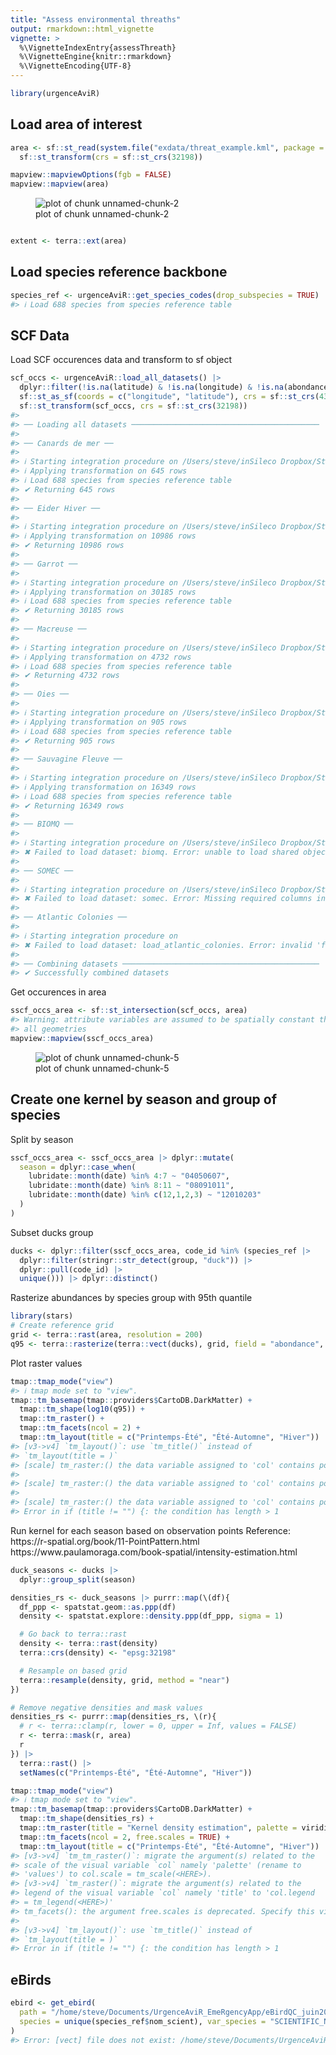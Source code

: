 ```yaml
---
title: "Assess environmental threaths"
output: rmarkdown::html_vignette
vignette: >
  %\VignetteIndexEntry{assessThreath}
  %\VignetteEngine{knitr::rmarkdown}
  %\VignetteEncoding{UTF-8}
---
```





``` r
library(urgenceAviR)
```

## Load area of interest


``` r
area <- sf::st_read(system.file("exdata/threat_example.kml", package = "urgenceAviR"), quiet = TRUE) |>
  sf::st_transform(crs = sf::st_crs(32198))

mapview::mapviewOptions(fgb = FALSE)
mapview::mapview(area)
```

![plot of chunk unnamed-chunk-2](figure/unnamed-chunk-2-1.png)

``` r

extent <- terra::ext(area)
```

## Load species reference backbone


``` r
species_ref <- urgenceAviR::get_species_codes(drop_subspecies = TRUE)
#> ℹ Load 688 species from species reference table
```

## SCF Data

Load SCF occurences data and transform to sf object


``` r
scf_occs <- urgenceAviR::load_all_datasets() |>
  dplyr::filter(!is.na(latitude) & !is.na(longitude) & !is.na(abondance) & !is.na(date)) |>
  sf::st_as_sf(coords = c("longitude", "latitude"), crs = sf::st_crs(4326)) |>
  sf::st_transform(scf_occs, crs = sf::st_crs(32198))
#> 
#> ── Loading all datasets ──────────────────────────────────────────
#> 
#> ── Canards de mer ──
#> 
#> ℹ Starting integration procedure on /Users/steve/inSileco Dropbox/Steve Vissault/UrgenceAviR/ConsultationCanardsDeMer.csv
#> ℹ Applying transformation on 645 rows
#> ℹ Load 688 species from species reference table
#> ✔ Returning 645 rows
#> 
#> ── Eider Hiver ──
#> 
#> ℹ Starting integration procedure on /Users/steve/inSileco Dropbox/Steve Vissault/UrgenceAviR/ConsultationEiderHiver.csv
#> ℹ Applying transformation on 10986 rows
#> ✔ Returning 10986 rows
#> 
#> ── Garrot ──
#> 
#> ℹ Starting integration procedure on /Users/steve/inSileco Dropbox/Steve Vissault/UrgenceAviR/ConsultationGarrot.csv
#> ℹ Applying transformation on 30185 rows
#> ℹ Load 688 species from species reference table
#> ✔ Returning 30185 rows
#> 
#> ── Macreuse ──
#> 
#> ℹ Starting integration procedure on /Users/steve/inSileco Dropbox/Steve Vissault/UrgenceAviR/ConsultationMacreuses.csv
#> ℹ Applying transformation on 4732 rows
#> ℹ Load 688 species from species reference table
#> ✔ Returning 4732 rows
#> 
#> ── Oies ──
#> 
#> ℹ Starting integration procedure on /Users/steve/inSileco Dropbox/Steve Vissault/UrgenceAviR/ConsultationOieDesNeigesPrintemps.csv
#> ℹ Applying transformation on 905 rows
#> ℹ Load 688 species from species reference table
#> ✔ Returning 905 rows
#> 
#> ── Sauvagine Fleuve ──
#> 
#> ℹ Starting integration procedure on /Users/steve/inSileco Dropbox/Steve Vissault/UrgenceAviR/ConsultationSauvagineFleuve.csv
#> ℹ Applying transformation on 16349 rows
#> ℹ Load 688 species from species reference table
#> ✔ Returning 16349 rows
#> 
#> ── BIOMQ ──
#> 
#> ℹ Starting integration procedure on /Users/steve/inSileco Dropbox/Steve Vissault/UrgenceAviR/consultationBIOMQ.xlsx
#> ✖ Failed to load dataset: biomq. Error: unable to load shared object '/Library/Frameworks/R.framework/Versions/4.3-x86_64/Resources/library/readxl/libs/readxl.so':   dlopen(/Library/Frameworks/R.framework/Versions/4.3-x86_64/Resources/library/readxl/libs/readxl.so, 0x0006): Symbol not found: _iconv   Referenced from: <F9E865B0-FD67-38F7-AB3F-1B57646A6434> /Library/Frameworks/R.framework/Versions/4.3-x86_64/Resources/library/readxl/libs/readxl.so   Expected in:     <867ACB81-DFB5-371B-B515-516A8450D634> /Library/Frameworks/R.framework/Versions/4.3-x86_64/Resources/lib/libR.dylib
#> 
#> ── SOMEC ──
#> 
#> ℹ Starting integration procedure on /Users/steve/inSileco Dropbox/Steve Vissault/UrgenceAviR/ConsultationSOMEC.csv
#> ✖ Failed to load dataset: somec. Error: Missing required columns in dataset:
#> 
#> ── Atlantic Colonies ──
#> 
#> ℹ Starting integration procedure on
#> ✖ Failed to load dataset: load_atlantic_colonies. Error: invalid 'file' argument
#> 
#> ── Combining datasets ────────────────────────────────────────────
#> ✔ Successfully combined datasets
```

Get occurences in area


``` r
sscf_occs_area <- sf::st_intersection(scf_occs, area)
#> Warning: attribute variables are assumed to be spatially constant throughout
#> all geometries
mapview::mapview(sscf_occs_area)
```

![plot of chunk unnamed-chunk-5](figure/unnamed-chunk-5-1.png)

## Create one kernel by season and group of species

Split by season


``` r
sscf_occs_area <- sscf_occs_area |> dplyr::mutate(
  season = dplyr::case_when(
    lubridate::month(date) %in% 4:7 ~ "04050607",
    lubridate::month(date) %in% 8:11 ~ "08091011",
    lubridate::month(date) %in% c(12,1,2,3) ~ "12010203"
  )
) 
```

Subset ducks group


``` r
ducks <- dplyr::filter(sscf_occs_area, code_id %in% (species_ref |>
  dplyr::filter(stringr::str_detect(group, "duck")) |>
  dplyr::pull(code_id) |>
  unique())) |> dplyr::distinct()
```

Rasterize abundances by species group with 95th quantile  


``` r
library(stars)
# Create reference grid
grid <- terra::rast(area, resolution = 200)
q95 <- terra::rasterize(terra::vect(ducks), grid, field = "abondance", fun = quantile, probs = c(0.95), by = "season")
```

Plot raster values 


``` r
tmap::tmap_mode("view")
#> ℹ tmap mode set to "view".
tmap::tm_basemap(tmap::providers$CartoDB.DarkMatter) +
  tmap::tm_shape(log10(q95)) +
  tmap::tm_raster() +
  tmap::tm_facets(ncol = 2) +
  tmap::tm_layout(title = c("Printemps-Été", "Été-Automne", "Hiver")) 
#> [v3->v4] `tm_layout()`: use `tm_title()` instead of
#> `tm_layout(title = )`
#> [scale] tm_raster:() the data variable assigned to 'col' contains positive and negative values, so midpoint is set to 0. Set 'midpoint = NA' in 'fill.scale = tm_scale_intervals(<HERE>)' to use all visual values (e.g. colors)
#> 
#> [scale] tm_raster:() the data variable assigned to 'col' contains positive and negative values, so midpoint is set to 0. Set 'midpoint = NA' in 'fill.scale = tm_scale_intervals(<HERE>)' to use all visual values (e.g. colors)
#> 
#> [scale] tm_raster:() the data variable assigned to 'col' contains positive and negative values, so midpoint is set to 0. Set 'midpoint = NA' in 'fill.scale = tm_scale_intervals(<HERE>)' to use all visual values (e.g. colors)
#> Error in if (title != "") {: the condition has length > 1
```

Run kernel for each season based on observation points
Reference: https://r-spatial.org/book/11-PointPattern.html
https://www.paulamoraga.com/book-spatial/intensity-estimation.html


``` r
duck_seasons <- ducks |>
  dplyr::group_split(season)

densities_rs <- duck_seasons |> purrr::map(\(df){
  df_ppp <- spatstat.geom::as.ppp(df)
  density <- spatstat.explore::density.ppp(df_ppp, sigma = 1)

  # Go back to terra::rast
  density <- terra::rast(density)
  terra::crs(density) <- "epsg:32198"

  # Resample on based grid
  terra::resample(density, grid, method = "near")
})

# Remove negative densities and mask values
densities_rs <- purrr::map(densities_rs, \(r){
  # r <- terra::clamp(r, lower = 0, upper = Inf, values = FALSE)
  r <- terra::mask(r, area)
  r
}) |>
  terra::rast() |>
  setNames(c("Printemps-Été", "Été-Automne", "Hiver"))

tmap::tmap_mode("view")
#> ℹ tmap mode set to "view".
tmap::tm_basemap(tmap::providers$CartoDB.DarkMatter) +
  tmap::tm_shape(densities_rs) +
  tmap::tm_raster(title = "Kernel density estimation", palette = viridis::viridis(12)) +
  tmap::tm_facets(ncol = 2, free.scales = TRUE) +
  tmap::tm_layout(title = c("Printemps-Été", "Été-Automne", "Hiver"))
#> [v3->v4] `tm_tm_raster()`: migrate the argument(s) related to the
#> scale of the visual variable `col` namely 'palette' (rename to
#> 'values') to col.scale = tm_scale(<HERE>).
#> [v3->v4] `tm_raster()`: migrate the argument(s) related to the
#> legend of the visual variable `col` namely 'title' to 'col.legend
#> = tm_legend(<HERE>)'
#> tm_facets(): the argument free.scales is deprecated. Specify this via the layer functions (e.g. fill.free in tm_polygons)
#> 
#> [v3->v4] `tm_layout()`: use `tm_title()` instead of
#> `tm_layout(title = )`
#> Error in if (title != "") {: the condition has length > 1
```

## eBirds


``` r
ebird <- get_ebird(
  path = "/home/steve/Documents/UrgenceAviR_EmeRgencyApp/eBirdQC_juin2024_Extraction2024-11-04/eBird.gdb",
  species = unique(species_ref$nom_scient), var_species = "SCIENTIFIC_NAME", extent = extent
)
#> Error: [vect] file does not exist: /home/steve/Documents/UrgenceAviR_EmeRgencyApp/eBirdQC_juin2024_Extraction2024-11-04/eBirdQC_juin2024_Extraction2024-11-04.gdb
```

